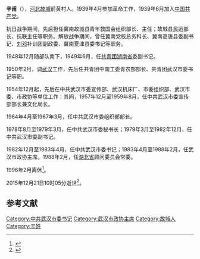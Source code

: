 {{Repetition|time=2016-05-04T16:30:19+00:00}}
'''辛甫'''（{{bd|1919年|1月|2015年|12月21日|catIdx=X辛}}），[[河北|河北]][[故城|故城]]前黄村人。1939年4月参加革命工作，1939年6月加入[[中国共产党|中国共产党]]。

抗日战争期间，先后担任冀南故城县青年救国会组织部长、主任；故城县民运部长、抗联主任等职务。解放战争期间，曾任冀南党校总务科长、冀南高唐县委副书记、[[中国人民解放军第二野战军|刘邓]]补训团副政委、冀南夏津县委书记等职务。

1948年12月随部队南下，1949年6月，任[[中國共產主義青年團|共青团]][[湖南省|湖南省]]委副书记。

1950年2月，调[[武汉市|武汉]]工作，先后任共青团中南工委青农部部长、共青团武汉市委书记等职。

1954年12月起，先后在中共武汉市委宣传部、武汉机床厂、市委组织部、武汉市委、市政协等单位工作：其间，1957年12月至1959年8月，任中共武汉市委宣传部部长兼文化局长。

1964年4月至1967年3月，任中共武汉市委组织部部长。

1978年8月至1979年3月，任中共武汉市委秘书长；1979年3月至1982年12月，任中共武汉市委副书记。

1982年12月至1983年4月，任中共武汉市委书记；1983年4月至1988年2月，任武汉市政协主席。1988年2月，任[[湖北省|湖北省]]顾问委员会常委。

1996年2月离休<ref>{{cite web|accessdate=2016-05-04|url=http://www.thepaper.cn/newsDetail_forward_1413523|title=原武汉市委书记、市政协主席辛甫逝世，享年96岁|publisher=澎湃新闻|archive-date=2015-12-30|archive-url=https://web.archive.org/web/20151230082139/http://www.thepaper.cn/newsDetail_forward_1413523|dead-url=no}}</ref>。

2015年12月21日10时05分逝世<ref>{{cite web|accessdate=2016-05-04|url=http://www.jiemian.com/article/488096.html|title=原武汉市委书记、市政协主席辛甫逝世 享年96岁|publisher=界面新闻}}</ref>。

==参考文献==
{{reflist}}

{{DEFAULTSORT:XIN辛}}

[[Category:中共武汉市委书记|Category:中共武汉市委书记]]
[[Category:武汉市政协主席|Category:武汉市政协主席]]
[[Category:故城人|Category:故城人]]
[[Category:辛姓|Category:辛姓]]